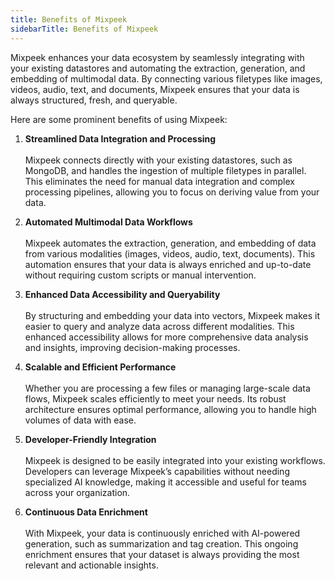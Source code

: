 ```yaml
---
title: Benefits of Mixpeek
sidebarTitle: Benefits of Mixpeek
---
```


Mixpeek enhances your data ecosystem by seamlessly integrating with your existing datastores and automating the extraction, generation, and embedding of multimodal data. By connecting various filetypes like images, videos, audio, text, and documents, Mixpeek ensures that your data is always structured, fresh, and queryable.

Here are some prominent benefits of using Mixpeek:

1. **Streamlined Data Integration and Processing**<br></br>
   Mixpeek connects directly with your existing datastores, such as MongoDB, and handles the ingestion of multiple filetypes in parallel. This eliminates the need for manual data integration and complex processing pipelines, allowing you to focus on deriving value from your data.

2. **Automated Multimodal Data Workflows**<br></br>
   Mixpeek automates the extraction, generation, and embedding of data from various modalities (images, videos, audio, text, documents). This automation ensures that your data is always enriched and up-to-date without requiring custom scripts or manual intervention.

3. **Enhanced Data Accessibility and Queryability**<br></br>
   By structuring and embedding your data into vectors, Mixpeek makes it easier to query and analyze data across different modalities. This enhanced accessibility allows for more comprehensive data analysis and insights, improving decision-making processes.

4. **Scalable and Efficient Performance**<br></br>
   Whether you are processing a few files or managing large-scale data flows, Mixpeek scales efficiently to meet your needs. Its robust architecture ensures optimal performance, allowing you to handle high volumes of data with ease.

5. **Developer-Friendly Integration**<br></br>
   Mixpeek is designed to be easily integrated into your existing workflows. Developers can leverage Mixpeek’s capabilities without needing specialized AI knowledge, making it accessible and useful for teams across your organization.

6. **Continuous Data Enrichment**<br></br>
   With Mixpeek, your data is continuously enriched with AI-powered generation, such as summarization and tag creation. This ongoing enrichment ensures that your dataset is always providing the most relevant and actionable insights.
